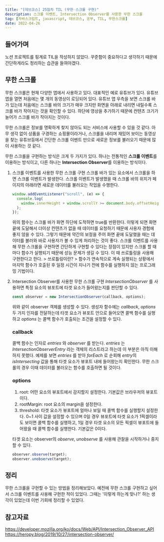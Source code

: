 ```yaml
---
title: "[데브코스] 25일차 TIL (무한 스크롤 구현)"
description: 스크롤 이벤트, Intersection Observer를 사용한 무한 스크롤
tag: [자바스크립트, javascript, 데브코스, 공부, TIL, 무한스크롤]
date: 2022-04-26
---
```


## 들어가며

노션 프로젝트를 핑계로 TIL을 작성하지 않았다. 꾸준함이 중요하다고 생각하기 때문에 간단하게라도 정리하는 습관을 들여야겠다.

## 무한 스크롤

무한 스크롤은 현재 다양한 앱에서 사용하고 있다. 대표적인 예로 유튜브가 있다. 유튜브 앱을 열면 처음에는 몇 개의 동영상이 로딩되어 있다. 유튜브 앱 우측을 보면 스크롤 바가 있는데 처음에는 스크롤 바의 크기가 매우 크지만 화면을 아래로 내리면 내릴수록 스크롤 바가 작아지는 것을 확인할 수 있다. 하단에 영상을 추가하기 때문에 컨텐츠 크기가 늘어가 스크롤 바가 작아지는 것이다.

무한 스크롤은 정보를 명확하게 찾지 않아도 되는 서비스에 사용할 수 있을 것 같다. 아무 생각 없이 상품을 구경하는 쇼핑몰이라거나, 스크롤을 내리며 재밌어 보이는 동영상을 찾는 유튜브등에서 간단한 스크롤 이벤트 만으로 새로운 정보를 불러오기 때문에 많이 사용하는 것 같다.

무한 스크롤을 구현하는 방식은 크게 두 가지가 있다. 하나는 전통적인 **스크롤 이벤트**를 이용하는 방식이고, 다른 하나는 **Intersection Observer**를 이용하는 방식이다.

1. 스크롤 이벤트를 사용한 무한 스크롤 구현
   스크롤 바가 있는 요소에서 스크롤을 하면 스크롤 이벤트가 발생한다. 스크롤 이벤트가 발생했을 때 스크롤 바의 위치가 페이지의 아래라면 새로운 데이터를 불러오는 작업을 수행한다.

   ```javascript
   window.addEventListener("scroll", (e) => {
     console.log(
       window.innerHeight + window.scrollY >= document.body.offsetHeight
     );
   });
   ```

   위의 함수는 스크롤 바가 화면 하단에 도착하면 true를 반환한다. 이렇게 되면 화면 끝에 도달해서 더이상 컨텐츠가 없을 때 데이터를 요청하기 때문에 사용자 경험에 좋지 않을 수 있다. 그렇기 때문에 약간의 보정을 주어 화면 끝에 도달했을 때는 데이터를 불러와 바로 사용자가 볼 수 있게 처리하는 것이 좋다.
   스크롤 이벤트를 사용해 무한 스크롤을 구현하면 간단하게 구현할 수 있다는 장점이 있지만 스크롤 할 때마다 함수가 실행되기 때문에 성능 문제가 생길 수 있다. 이 때 쓰로틀링을 사용해 구현한다고 한다. > 쓰로틀링이란? > 함수가 연속적으로 계속 실행되는 상황에서 마지막 함수가 호출된 후 일정 시간이 지나기 전에 함수를 실행하지 않는 프로그래밍 기법이다.

2. Intersection Observer를 사용한 무한 스크롤 구현
   _IntersectionObserver_ 를 사용하면 특정 요소의 뷰포트에 타겟 요소가 들어왔는지를 판단할 수 있다.

   ```javascript
   const observer = new IntersectionObserver(callback, options);
   ```

   위와 같이 observer 객체를 생성할 수 있다. 생성자 함수에는 _callback_, _options_ 두 가지 인자를 전달하는데 타겟 요소가 뷰포트 안으로 들어오면 콜백 함수를 실행하고 _options_ 는 콜백 함수가 호출되는 조건을 설정할 수 있다.

   ### callback

   콜백 함수는 인자로 _entries_ 와 _observer_ 를 받는다. _entries_ 는 _IntersectionObserverEntry_ 라는 객체의 리스트라고 하는데 이 부분은 아직 이해하지 못했다. 예제를 보면 _entries_ 를 받아 _forEach_ 로 순회해 *entry*의 _isIntersecting_ 값을 통해 타겟 요소가 뷰포트 내에 들어왔는지 확인한다. 무한 스크롤의 경우 이때 데이터를 불러오는 함수를 호출하면 될 것이다.

   ### options

   1. root: 어떤 요소의 뷰포트에서 감지할지 설정한다. 기본값은 브라우저의 뷰포트이다.
   2. rootMargin: root 요소의 margin을 설정한다.
   3. threshold: 타겟 요소가 뷰포트에 얼마나 보일 때 콜백 함수를 실행할지 설정한다. 0~1 사이 값을 설정할 수 있으며 0일 경우 뷰포트에 타겟 요소가 1픽셀이라도 보이면 콜백 함수를 실행하고, 1일 경우 타겟 요소의 모든 픽셀이 뷰포트에 들어왔을 때 콜백 함수를 실행한다. 기본값은 0이다.

   타겟 요소는 observer의 _observe_, _unobserve_ 를 사용해 관찰을 시작하거나 중지할 수 있다.

   ```javascript
   observer.observe(target);
   observer.unobserve(target);
   ```

## 정리

무한 스크롤을 구현할 수 있는 방법을 정리해보았다. 예전에 무한 스크롤 구현하고 싶어서 스크롤 이벤트를 사용해 구현한 적이 있었다. 그때는 '이렇게 하는게 맞나?' 하는 생각이 있었는데 이번 기회에 정리할 수 있었다.

## 참고자료

https://developer.mozilla.org/ko/docs/Web/API/Intersection_Observer_API  
https://heropy.blog/2019/10/27/intersection-observer/
